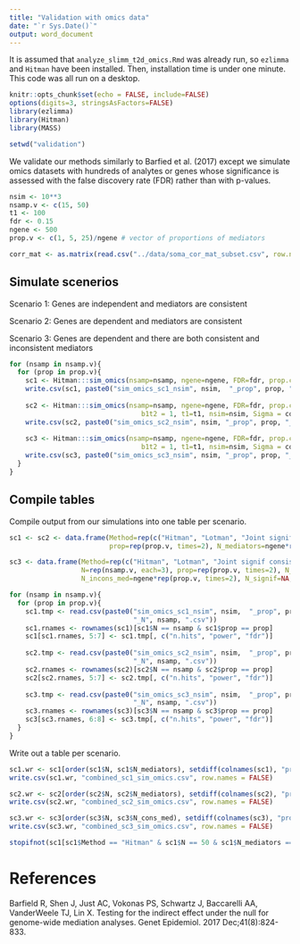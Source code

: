 ```yaml
---
title: "Validation with omics data"
date: "`r Sys.Date()`"
output: word_document
---
```


It is assumed that `analyze_slimm_t2d_omics.Rmd` was already run, so `ezlimma` and `Hitman` have been installed. Then, installation time is under one minute. This code was all run on a desktop.

```r
knitr::opts_chunk$set(echo = FALSE, include=FALSE)
options(digits=3, stringsAsFactors=FALSE)
library(ezlimma)
library(Hitman)
library(MASS)

setwd("validation")
```

We validate our methods similarly to Barfied et al. (2017) except we simulate omics datasets with hundreds of analytes or genes whose significance is assessed with the false discovery rate (FDR) rather than with p-values.

```r
nsim <- 10**3
nsamp.v <- c(15, 50)
t1 <- 100
fdr <- 0.15
ngene <- 500
prop.v <- c(1, 5, 25)/ngene # vector of proportions of mediators

corr_mat <- as.matrix(read.csv("../data/soma_cor_mat_subset.csv", row.names = 1))
```


## Simulate scenerios


Scenario 1: Genes are independent and mediators are consistent

Scenario 2: Genes are dependent and mediators are consistent

Scenario 3: Genes are dependent and there are both consistent and inconsistent mediators

```r
for (nsamp in nsamp.v){
  for (prop in prop.v){
    sc1 <- Hitman:::sim_omics(nsamp=nsamp, ngene=ngene, FDR=fdr, prop.consistent=prop, b1t2 = 1, t1=t1, nsim=nsim)
    write.csv(sc1, paste0("sim_omics_sc1_nsim", nsim,  "_prop", prop, "_t1.", t1, "_ngene", ngene, "_N", nsamp, ".csv"))
  
    sc2 <- Hitman:::sim_omics(nsamp=nsamp, ngene=ngene, FDR=fdr, prop.consistent=prop,
                                 b1t2 = 1, t1=t1, nsim=nsim, Sigma = corr_mat)
    write.csv(sc2, paste0("sim_omics_sc2_nsim", nsim, "_prop", prop, "_t1.", t1, "_ngene", ngene, "_N", nsamp,  ".csv"))
    
    sc3 <- Hitman:::sim_omics(nsamp=nsamp, ngene=ngene, FDR=fdr, prop.consistent=prop, prop.inconsistent = prop,
                                 b1t2 = 1, t1=t1, nsim=nsim, Sigma = corr_mat)
    write.csv(sc3, paste0("sim_omics_sc3_nsim", nsim, "_prop", prop, "_t1.", t1, "_ngene", ngene, "_N", nsamp,  ".csv"))
  }
}
```


## Compile tables


Compile output from our simulations into one table per scenario.

```r
sc1 <- sc2 <- data.frame(Method=rep(c("Hitman", "Lotman", "Joint signif"), each=6), N=rep(nsamp.v, each=3), 
                         prop=rep(prop.v, times=2), N_mediators=ngene*rep(prop.v, times=2), N_signif=NA, Power=NA, FDR=NA)

sc3 <- data.frame(Method=rep(c("Hitman", "Lotman", "Joint signif consistent", "Joint signif both"), each=6), 
                  N=rep(nsamp.v, each=3), prop=rep(prop.v, times=2), N_cons_med=ngene*rep(prop.v, times=2),
                  N_incons_med=ngene*rep(prop.v, times=2), N_signif=NA, Power=NA, FDR=NA)

for (nsamp in nsamp.v){
  for (prop in prop.v){
    sc1.tmp <- read.csv(paste0("sim_omics_sc1_nsim", nsim,  "_prop", prop, "_t1.", t1, "_ngene", ngene, 
                               "_N", nsamp, ".csv"))
    sc1.rnames <- rownames(sc1)[sc1$N == nsamp & sc1$prop == prop]
    sc1[sc1.rnames, 5:7] <- sc1.tmp[, c("n.hits", "power", "fdr")]
  
    sc2.tmp <- read.csv(paste0("sim_omics_sc2_nsim", nsim,  "_prop", prop, "_t1.", t1, "_ngene", ngene, 
                               "_N", nsamp, ".csv"))
    sc2.rnames <- rownames(sc2)[sc2$N == nsamp & sc2$prop == prop]
    sc2[sc2.rnames, 5:7] <- sc2.tmp[, c("n.hits", "power", "fdr")]
    
    sc3.tmp <- read.csv(paste0("sim_omics_sc3_nsim", nsim,  "_prop", prop, "_t1.", t1, "_ngene", ngene, 
                               "_N", nsamp, ".csv"))
    sc3.rnames <- rownames(sc3)[sc3$N == nsamp & sc3$prop == prop]
    sc3[sc3.rnames, 6:8] <- sc3.tmp[, c("n.hits", "power", "fdr")]
  }
}
```

Write out a table per scenario.

```r
sc1.wr <- sc1[order(sc1$N, sc1$N_mediators), setdiff(colnames(sc1), "prop")]
write.csv(sc1.wr, "combined_sc1_sim_omics.csv", row.names = FALSE)

sc2.wr <- sc2[order(sc2$N, sc2$N_mediators), setdiff(colnames(sc2), "prop")]
write.csv(sc2.wr, "combined_sc2_sim_omics.csv", row.names = FALSE)

sc3.wr <- sc3[order(sc3$N, sc3$N_cons_med), setdiff(colnames(sc3), "prop")]
write.csv(sc3.wr, "combined_sc3_sim_omics.csv", row.names = FALSE)
```

```r
stopifnot(sc1[sc1$Method == "Hitman" & sc1$N == 50 & sc1$N_mediators == 25, "Power"] == 0.00088)
```


# References
Barfield R, Shen J, Just AC, Vokonas PS, Schwartz J, Baccarelli AA, VanderWeele TJ, Lin X. Testing for the indirect effect under the null for genome-wide mediation analyses. Genet Epidemiol. 2017 Dec;41(8):824-833.